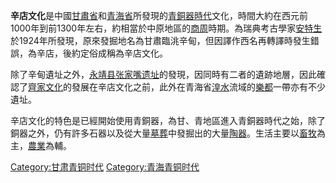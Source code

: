 '''辛店文化'''是中國[[甘肅省|甘肅省]]和[[青海省|青海省]]所發現的[[青銅器時代|青銅器時代]]文化，時間大約在西元前1000年到前1300年左右，約相當於中原地區的[[商朝|商]][[周朝|周]]時期。為瑞典考古學家[[安特生|安特生]]於1924年所發現，原來發掘地名為甘肅臨洮辛甸，但因譯作西名再轉譯時發生錯誤，為辛店，後約定俗成稱為辛店文化。

除了辛甸遺址之外，[[永靖县|永靖县]][[张家嘴遗址|张家嘴遗址]]的發現，因同時有二者的遺跡地層，因此確認了[[齊家文化|齊家文化]]的發展在辛店文化之前，此外在青海省[[湟水|湟水]]流域的[[樂都|樂都]]一帶亦有不少遺址。

辛店文化的特色是已經開始使用青銅器，為甘、青地區進入青銅器時代之始，除了銅器之外，仍有許多石器以及從大量[[墓葬|墓葬]]中發掘出的大量[[陶器|陶器]]。生活主要以[[畜牧|畜牧]]為主，[[農業|農業]]為輔。

{{China-hist-stub}}

[[Category:甘肃青铜时代|Category:甘肃青铜时代]]
[[Category:青海青铜时代|Category:青海青铜时代]]